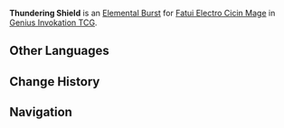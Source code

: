 {{Genius Invokation TCG Skill Infobox
|image      = Thundering Shield Character Card Skill.png
|type       = Elemental Burst
|character  = Fatui Electro Cicin Mage
|element    = Electro
|matching   = 3
|energy     = 2
|effect     = Deals 1 {{Color|Electro DMG}}, applies {{Color|Electro}} to this character, creates 1 '''Electro Cicin Shield''' and prepares '''[[Surging Thunder]]'''.<br><br>'''Electro Cicin Shield'''<br>Provides 1 Shield point for your active character.<br>'''When created:''' If you have '''Electro Cicin''' on the field, additionally increase Shield(s) by the amount of Usage(s) it has. (Adds a maximum of 3 additional Shields)
|order      = 3
}}
'''Thundering Shield''' is an [[Character Card Elemental Burst|Elemental Burst]] for [[Fatui Electro Cicin Mage (Character Card)|Fatui Electro Cicin Mage]] in [[Genius Invokation TCG]].

==Other Languages==
{{Other Languages
|en      = Thundering Shield
|zhs     = 霆雷之护
|zhs_rm  = 
|zht     = 霆雷之護
|zht_rm  = 
|zh_tl   = 
|ja      = 雷霆の守護
|ja_rm   = Raitei no Shugo
|ja_tl   = Thunder Shield
|ko      = 천둥의 가호
|ko_rm   = 
|ko_tl   = 
|es      = Escudo electrizante
|es_tl   = Electrifying Shield
|fr      = Bouclier tonitruant
|fr_tl   = Thundering Shield
|ru      = Громовая защита
|ru_tl   = Thundering Defense
|th      = Thundering Shield
|vi      = Sấm Sét Bảo Hộ
|vi_tl   = 
|de      = Donnernder Schild
|de_tl   = Thundering Shield
|id      = Thundering Shield
|pt      = Escudo Trovejante
|pt_tl   = 
|tr      = Gürleyen Kalkan
|tr_tl   = 
|it      = Scudo tonante
|it_tl   = 
}}

==Change History==
{{Change History|4.5}}

==Navigation==
{{Genius Invokation TCG Skill Navbox|Fatui Electro Cicin Mage}}